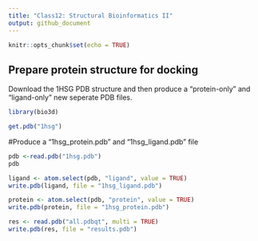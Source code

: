```yaml
---
title: "Class12: Structural Bioinformatics II"
output: github_document
---
```


```r
knitr::opts_chunk$set(echo = TRUE)
```

## Prepare protein structure for docking

Download the 1HSG PDB structure and then produce a "protein-only" and "ligand-only" new seperate PDB files.

```r
library(bio3d)

get.pdb("1hsg")
```

#Produce a "1hsg_protein.pdb" and "1hsg_ligand.pdb" file
```r
pdb <-read.pdb("1hsg.pdb")
pdb
```

```r
ligand <- atom.select(pdb, "ligand", value = TRUE)
write.pdb(ligand, file = "1hsg_ligand.pdb")

protein <- atom.select(pdb, "protein", value = TRUE)
write.pdb(protein, file = "1hsg_protein.pdb")
```


```r
res <- read.pdb("all.pdbqt", multi = TRUE)
write.pdb(res, file = "results.pdb")
```




















